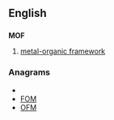 {{also|mof}}
==English==

==={{initialism}}===
'''MOF'''

# [[metal-organic framework]]

===Anagrams===
* {{alphagram|fmo}}
* [[FOM#English|FOM]]
* [[OFM#English|OFM]]